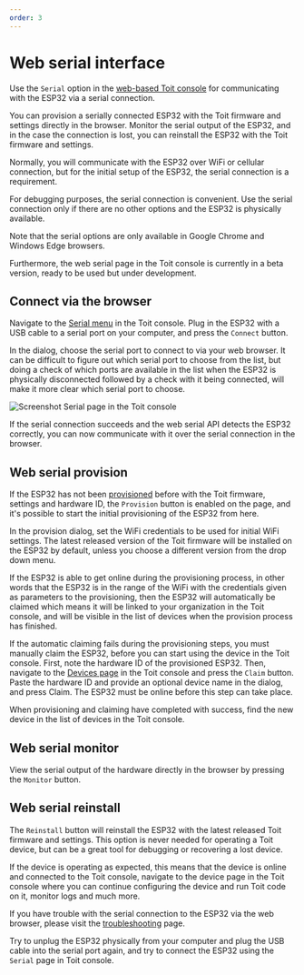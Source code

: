 ```yaml
---
order: 3
---
```



# Web serial interface

Use the `Serial` option in the [web-based Toit console](https://console.toit.io/serial)
for communicating with the ESP32 via a serial connection.

You can provision a serially connected ESP32 with the Toit firmware and settings directly in the browser.
Monitor the serial output of the ESP32, and in the case the connection is lost, you can reinstall the
ESP32 with the Toit firmware and settings.

Normally, you will communicate with the ESP32 over WiFi or cellular connection, but for the initial setup of the ESP32, the serial 
connection is a requirement. 

For debugging purposes, the serial connection is convenient. Use the serial connection only if there are no other options
and the ESP32 is physically available.

<Note type="warning" title="Limitations">

Note that the serial options are only available in
Google Chrome and Windows Edge browsers. 

Furthermore, the web serial page in the Toit console is currently in a beta version, ready to be used but under development.

</Note>

## Connect via the browser

Navigate to the [Serial menu](https://console.toit.io/serial) in the Toit console. Plug in the ESP32 with a USB cable to a serial port on your computer,
and press the `Connect` button. 

In the dialog, choose the serial port to connect to via your web browser. It can be difficult to figure out which serial port to 
choose from the list, but doing a check of which ports are available in the list when the ESP32 is physically disconnected followed by a 
check with it being connected, will make it more clear which serial port to choose.

<img src={Serial} alt="Screenshot Serial page in the Toit console" />

If the serial connection succeeds and the web serial API detects the ESP32 correctly, you can now communicate with 
it over the serial connection in the browser. 

## Web serial provision

If the ESP32 has not been [provisioned](../provision) before with the Toit firmware, settings and hardware ID, the `Provision` button 
is enabled on the page, and it's possible to start the initial provisioning of the ESP32 from here.

In the provision dialog, set the WiFi credentials to be used for initial WiFi settings. The latest released version of the Toit firmware 
will be installed on the ESP32 by default, unless you choose a different version from the drop down menu.

If the ESP32 is able to get online during the provisioning process, in other words that the ESP32 is in the range of the 
WiFi with the credentials given as parameters to the provisioning, then the ESP32 will automatically be claimed which means it will be linked 
to your organization in the Toit console, and will be visible in the list of devices when the provision process has finished.

If the automatic claiming fails during the provisioning steps, you must manually claim the ESP32, before you can start using the
device in the Toit console. First, note the hardware ID of the provisioned ESP32. Then, navigate to the [Devices page](https://console.toit.io/devices) in the Toit console and
press the `Claim` button. Paste the hardware ID and provide an optional device name in the dialog, and press Claim.
The ESP32 must be online before this step can take place.

When provisioning and claiming have completed with success, find the new device in the list of devices in the Toit console.

## Web serial monitor

View the serial output of the hardware directly in the browser by pressing the `Monitor` button.

## Web serial reinstall

The `Reinstall` button will reinstall the ESP32 with the latest released Toit firmware and settings. This option is never needed for operating
a Toit device, but can be a great tool for debugging or recovering a lost device. 

If the device is operating as expected, this means that the device is online and connected to the Toit console, 
navigate to the device page in the Toit console where you can continue configuring the device and run Toit code on it, 
monitor logs and much more. 

<Note title="Trouble with web serial?">

If you have trouble with the serial connection to the ESP32 via the web browser, 
please visit the [troubleshooting](../serialport) page. 

Try to unplug the ESP32 physically from your computer and plug the USB cable into the serial port again, 
and try to connect the ESP32 using the `Serial` page in Toit console.

</Note>
